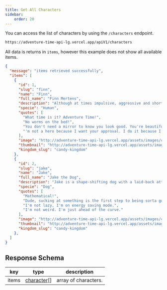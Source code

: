 ```yaml
---
title: Get All Characters
sidebar:
    order: 20
---
```


You can access the list of characters by using the `/characters` endpoint.

```bash
https://adventure-time-api-lg.vercel.app/apiV1/characters
```
All data is returns in `items`, however this example does not show all available items.
```json
{
  "message": "items retrieved successfully",
  "items": [
    {
      "id": 1,
      "slug": "finn",
      "name": "Finn",
      "full_name": "Finn Mertens",
      "description": "Although at times impulsive, aggressive and short tempered, Finn is a kind, brave, selfless, and righteous boy. His aspirations to become a great hero makes him somewhat of a moral sheriff in the Land of Ooo, as he is willing to help and protect any innocent person or creature",
      "specie": "Human",
      "quotes": [
        "What time is it? Adventure Time!",
        "No worms on the bed!",
        "You don't need a mirror to know you look good. You're beautiful on the inside.",
        "'m not a hero because I want your approval. I do it because I want to!"
      ],
      "image": "http://adventure-time-api-lg.vercel.app/assets/images/characters/finn.webp",
      "thumbnail": "http://adventure-time-api-lg.vercel.app/assets/images/characters/finn-thumbnail.webp",
      "kingdom_slug": "candy-kingdom"
    },
    {
      "id": 2,
      "slug": "jake",
      "name": "Jake",
      "full_name": "Jake the Dog",
      "description": "Jake is a shape-shifting dog with a laid-back attitude and a love for adventure. Despite his easygoing demeanor, he is a loyal and supportive friend. Jake has the magical ability to stretch and change his shape, allowing him to morph into various forms to aid Finn in their quests.",
      "specie": "Dog",
      "quotes": [
        "Mathematical!",
        "Dude, sucking at something is the first step to being sorta good at something.",
        "I'm not lazy, I'm on energy saving mode.",
        "I'm not weird. I'm just ahead of the curve."
      ],
      "image": "http://adventure-time-api-lg.vercel.app/assets/images/characters/jake.webp",
      "thumbnail": "http://adventure-time-api-lg.vercel.app/assets/images/characters/jake-thumbnail.webp",
      "kingdom_slug": "candy-kingdom"
    },
  ]
}
```


## Response Schema
| key            | type                                                    | description                                           |
| -------------- | ------------------------------------------------------- | ----------------------------------------------------- |
| items           | [character](/docs/characters/getone/#character-model)[] | array of characters.                                  |
